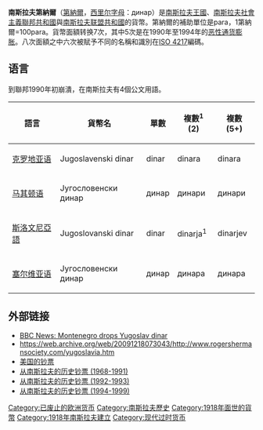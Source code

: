 {{Infobox Currency
|currency_name_in_local = Југословенски динар <small>{{sr icon}}</small>
|image_1 = Yugoslav 1 dinar 1965.png
|image_2 = YUD 1000 1981 obverse.jpg
|image_title_1 = 1 dinar (1965)
|image_title_2 = 1000 dinara (1981)
|iso_code =
|using_countries = {{flag|Kingdom of Yugoslavia}}<br />{{flag|SFR Yugoslavia|name=南斯拉夫社会主义联邦共和国}}<br />{{flag|FR Yugoslavia|name=南斯拉夫联盟共和国}}
|subunit_ratio_1 = 1/100
|subunit_name_1 = para
|symbol = din. and дин.
|used_coins = 50 para, 1, 2, 5 第納爾
|used_banknotes = 10, 20, 50, 100, 200, 500, 1000, 5000 第納爾
|plural_slavic = Y
| obsolete_notice = Y
}}
'''南斯拉夫第納爾'''（[[第納爾|第納爾]]，[[西里尔字母|西里尔字母]]：динар）是[[南斯拉夫王國|南斯拉夫王國]]、[[南斯拉夫社會主義聯邦共和國|南斯拉夫社會主義聯邦共和國]]與[[南斯拉夫联盟共和國|南斯拉夫联盟共和國]]的貨幣。第納爾的補助單位是para，1第納爾=100para。貨幣面額转换7次，其中5次是在1990年至1994年的[[恶性通货膨胀|恶性通货膨胀]]。八次面額之中六次被賦予不同的名稱和識別在[[ISO_4217|ISO 4217]]編碼。

== 语言 ==
到聯邦1990年初崩潰，在南斯拉夫有4個公文用語。
{{Infobox Currency
|currency_name_in_local = динар / dinar <small>{{sr icon}}/ {{mk icon}}/ {{sl icon}}</small>
|image_1 = Jugoslawien1Dinar1938.jpg
|image_2 = 1000-Dinara-1920.jpg
|image_title_1 = 1 dinar (1938)
|image_title_2 = 1000 dinara (1920)
|plural_slavic = Y
|iso_code = YUM
|using_countries = None, previously:<br/>{{flag|Kingdom of Yugoslavia}}<br />{{flag|SFR Yugoslavia}}<br />{{flag|FR Yugoslavia}}
|subunit_ratio_1 = 1/100
|subunit_name_1 = para
|symbol = din. and дин.
|used_coins = 1, 5, 10, 50 para, 1, 2, 5 dinara
|used_banknotes = 1, 5, 10, 20, 50, 100, 200, 1000, 5000 dinara
|obsolete_notice=1
}}
{|class="wikitable"
! 語言
! 貨幣名
! 單數
! 複數<sup>1</sup> (2)
! 複數 (5+)
|-
|[[克罗地亚语|克罗地亚语]]
|Jugoslavenski dinar
|dinar
|dinara
|dinara
|-
|[[马其顿语|马其顿语]]
|Југословенски динар
|динар
|динари
|динари
|-
|[[斯洛文尼亞語|斯洛文尼亞語]]
|Jugoslovanski dinar
|dinar
|dinarja<sup>1</sup>
|dinarjev
|-
|[[塞尔维亚语|塞尔维亚语]]
|Југословенски динар
|динар
|динара
|динара
|}
== 外部链接 ==
{{commons category|Money of Yugoslavia}}
* [http://news.bbc.co.uk/1/hi/world/europe/1022731.stm BBC News: Montenegro drops Yugoslav dinar] {{Wayback|url=http://news.bbc.co.uk/1/hi/world/europe/1022731.stm |date=20080327121706 }}
* https://web.archive.org/web/20091218073043/http://www.rogershermansociety.com/yugoslavia.htm
* [http://www.bis-ans-ende-der-welt.net/Jugoslawien-B-En.htm 美国的钞票]{{Wayback|url=http://www.bis-ans-ende-der-welt.net/Jugoslawien-B-En.htm |date=20171120143327 }} {{en}}{{de}}
* [http://www.bis-ans-ende-der-welt.net/Jugoslawien-A1-B-En.htm 从南斯拉夫的历史钞票 (1968-1991)]{{Wayback|url=http://www.bis-ans-ende-der-welt.net/Jugoslawien-A1-B-En.htm |date=20170909190816 }} {{en}}{{de}}
* [http://www.bis-ans-ende-der-welt.net/Jugoslawien-A2-B-En.htm 从南斯拉夫的历史钞票 (1992-1993)]{{Wayback|url=http://www.bis-ans-ende-der-welt.net/Jugoslawien-A2-B-En.htm |date=20171120140513 }} {{en}}{{de}}
* [http://www.bis-ans-ende-der-welt.net/Jugoslawien-B-En.htm 从南斯拉夫的历史钞票 (1994-1999)]{{Wayback|url=http://www.bis-ans-ende-der-welt.net/Jugoslawien-B-En.htm |date=20171120143327 }} {{en}}{{de}}

{{第纳尔}}
[[Category:已废止的欧洲货币|Category:已废止的欧洲货币]]
[[Category:南斯拉夫歷史|Category:南斯拉夫歷史]]
[[Category:1918年面世的貨幣|Category:1918年面世的貨幣]]
[[Category:1918年南斯拉夫建立|Category:1918年南斯拉夫建立]]
[[Category:现代过时货币|Category:现代过时货币]]